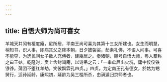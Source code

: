 ```yaml
---
---
---
```

title: 自悟大师为尚可喜女
---



羊城天井冈有檀度庵，尼所居，平南王尚可喜为其第十三女所建也。女生而明慧，稍知书，识人事，即病其父之降本朝，日夕披袈裟，茹素礼佛，不语人间事。可喜不能夺，为选民间女子数人充侍者，建庵居之。奏诸朝，赐号自悟大师，粤人羣称之曰王姑。乾隆时，樊上舍封谒庵，以诗吊之云：「一串牟尼出火坑，庸中佼佼铁铮铮。蒲团不堕红羊劫，笑彼飘霖孔四贞。」四贞，为定南王孔有德女，於姑为甥舅行，适孙延龄。康熙初，延龄为吴三桂所杀，由滇遁归京师者也。
